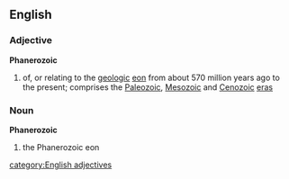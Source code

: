 ==English==
===Adjective===
'''Phanerozoic'''
#{{geology}} of, or relating to the [[geologic]] [[eon]] from about 570 million years ago to the present; comprises the [[Paleozoic]], [[Mesozoic]] and [[Cenozoic]] [[era]]s
===Noun===
'''Phanerozoic'''
#{{geology}} the Phanerozoic eon
[[category:English adjectives]]